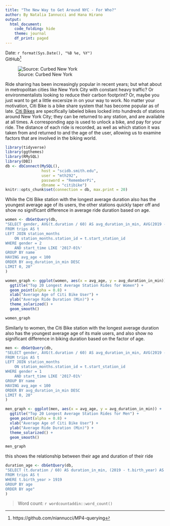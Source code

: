 ```yaml
---
title: "The New Way to Get Around NYC - For Who?"
author: By Natalia Iannucci and Hana Hirano
output: 
  html_document:
    code_folding: hide
    theme: journal
    df_print: paged
---
```

Date: `r format(Sys.Date(), "%B %e, %Y")`  
GitHub^[https://github.com/niannucci/MP4-querying] 

![Source: Curbed New York](https://cdn.vox-cdn.com/thumbor/abPMvQOI6AYVBuDmggKP7FzMppE=/0x0:3464x2309/920x613/filters:focal(1455x878:2009x1432)/cdn.vox-cdn.com/uploads/chorus_image/image/61954281/citibike.0.jpg)

Ride sharing has been increasingly popular in recent years; but what about in metropolitan cities like New York City with constant heavy traffic? Or environmentalists looking to reduce their carbon footprint? Or, maybe you just want to get a little excersize in on your way to work. No matter your motivation, Citi Bike is a bike share system that has become popular as of late. [Citi Bikes](https://www.citibikenyc.com/about) are specifically labeled bikes locked into hundreds of stations around New York City; they can be returned to any station, and are available at all times. A corresponding app is used to unlock a bike, and pay for your ride. The distance of each ride is recorded, as well as which station it was taken from and returned to and the age of the user, allowing us to examine factors that are involved in the biking world.

```r
library(tidyverse)
library(ggthemes)
library(RMySQL)
library(DBI)
db <- dbConnect(MySQL(), 
                host = "scidb.smith.edu", 
                user = "mth292", 
                password = "RememberPi", 
                dbname = "citibike")
knitr::opts_chunk$set(connection = db, max.print = 20)
```

While the Citi Bike station with the longest average duration also has the youngest average age of its users, the other stations quickly taper off and show no significant difference in average ride duration based on age.
```r
women <- dbGetQuery(db, 
"SELECT gender, AVG(t.duration / 60) AS avg_duration_in_min, AVG(2019 - t.birth_year) AS avg_age, name
FROM trips AS t
LEFT JOIN station_months 
	ON station_months.station_id = t.start_station_id
WHERE gender = 2
	AND start_time LIKE '2017-01%'
GROUP BY name
HAVING avg_age < 100
ORDER BY avg_duration_in_min DESC
LIMIT 0, 20"
)
```

```r
women_graph <- ggplot(women, aes(x = avg_age, y = avg_duration_in_min)) +
  ggtitle("Top 20 Longest Average Station Rides for Women") +
  geom_point(alpha = 0.8) +
  xlab("Average Age of Citi Bike User") +
  ylab("Average Ride Duration (Min)") +
  theme_solarized() +
  geom_smooth()

women_graph
```

Similarly to women, the Citi Bike station with the longest average duration also has the youngest average age of its male users, and also show no significant difference in biking duration based on the factor of age.
```r
men <- dbGetQuery(db, 
"SELECT gender, AVG(t.duration / 60) AS avg_duration_in_min, AVG(2019 - t.birth_year) AS avg_age, name
FROM trips AS t
LEFT JOIN station_months 
	ON station_months.station_id = t.start_station_id
WHERE gender = 1
	AND start_time LIKE '2017-01%'
GROUP BY name
HAVING avg_age < 100
ORDER BY avg_duration_in_min DESC
LIMIT 0, 20"
)
```

```r
men_graph <- ggplot(men, aes(x = avg_age, y = avg_duration_in_min)) +
  ggtitle("Top 20 Longest Average Station Rides for Men") +
  geom_point(alpha = 0.8) +
  xlab("Average Age of Citi Bike User") +
  ylab("Average Ride Duration (Min)") +
  theme_solarized() +
  geom_smooth()

men_graph
```

this shows the relationship between their age and duration of their ride
```r
duration_age <- dbGetQuery(db, 
"SELECT (t.duration / 60) AS duration_in_min, (2019 - t.birth_year) AS age
FROM trips AS t
WHERE t.birth_year > 1919
GROUP BY age
ORDER BY age"
)
```


> Word count: `r wordcountaddin::word_count()`